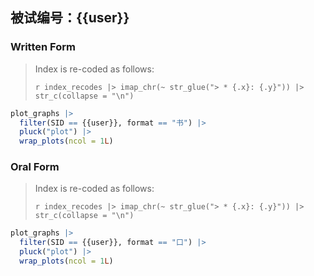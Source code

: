 
## 被试编号：{{user}}

### Written Form

> Index is re-coded as follows:
>
`r index_recodes |> imap_chr(~ str_glue("> * {.x}: {.y}")) |> str_c(collapse = "\n")`

```r
plot_graphs |>
  filter(SID == {{user}}, format == "书") |>
  pluck("plot") |> 
  wrap_plots(ncol = 1L)
```

### Oral Form

> Index is re-coded as follows:
>
`r index_recodes |> imap_chr(~ str_glue("> * {.x}: {.y}")) |> str_c(collapse = "\n")`

```r
plot_graphs |>
  filter(SID == {{user}}, format == "口") |>
  pluck("plot") |> 
  wrap_plots(ncol = 1L)
```
